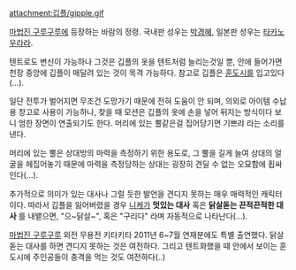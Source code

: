 attachment:깁플/gipple.gif

[[마법진 구루구루]]에 등장하는 바람의 정령. 국내판 성우는 [[박경혜]], 일본판 성우는 [[타카노 우라라]].

텐트로도 변신이 가능하나 그것은 깁플의 옷을 텐트처럼 늘리는것일 뿐, 안에 들어가면 천장 중앙에 깁플이 매달려 있는 것이 목격 가능하다. 참고로 깁플은 [[훈도시]]를 입고있다(...).

일단 전투가 벌어지면 무조건 도망가기 때문에 전혀 도움이 안 되며, 의외로 아이템 수납용 창고로 사용이 가능하나, 찾을 때 모션은 깁플의 옷에 손을 넣어 뒤지는 방식이다 보니 엄한 장면이 연출되기도 한다. 머리에 있는 뿔같은걸 집어당기면 기쁘랴 라는 소리를 낸다.

머리에 있는 뿔은 상대방의 마력을 측정하기 위한 용도로, 그 뿔을 길게 늘여 상대의 얼굴을 헤집어놓기 때문에 마력을 측정당하는 상대는 굉장히 견딜 수 없는 오묘함에 휩싸인다(...).


추가적으로 의미가 있는 대사나 그럴 듯한 발언을 견디지 못하는 매우 매력적인 캐릭터이다. 따라서 깁플을 잃어버렸을 경우 [[니케]]가  ''' 멋있는 대사 ''' 혹은 ''' 닭살돋는 끈적끈적한 대사 ''' 를 내뱉으면,
"으~닭살~", 혹은 "구리다" 라며 자동적으로 나타난다(...).

[[마법진 구루구루]] 외전 무용전 키타키타 2011년 6~7월 연재분에도 특별 출연했다. 닭살 돋는 대사를 하면 견디지 못하는 것은 여전하다. 그리고 텐트화했을 때 안에서 보이는 훈도시에 주인공들이 충격을 먹는 것도 여전하다(..)   
